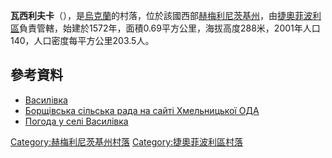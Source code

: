 {{coord|49|45|36|N|26|34|50|E|scale:100000|display=title}}

'''瓦西利夫卡'''（{{lang-uk|Василівка}}），是[[烏克蘭|烏克蘭]]的村落，位於該國西部[[赫梅利尼茨基州|赫梅利尼茨基州]]，由[[捷奧菲波利區|捷奧菲波利區]]負責管轄，始建於1572年，面積0.69平方公里，海拔高度288米，2001年人口140，人口密度每平方公里203.5人。

==參考資料==
*[http://w1.c1.rada.gov.ua/pls/z7502/A005?rdat1=22.12.2011&rf7571=36885 Василівка]
* [https://web.archive.org/web/20110202203224/http://www.oblrada.km.ua/map/teoborsilra.php Борщівська сільська рада на сайті Хмельницької ОДА]
* [http://weather.in.ua/ua/hmel%27nickaja/2588 Погода у селі Василівка] {{Wayback|url=http://weather.in.ua/ua/hmel%27nickaja/2588 |date=20200812073727 }}

{{DEFAULTSORT:Василівка}}
[[Category:赫梅利尼茨基州村落|Category:赫梅利尼茨基州村落]]
[[Category:捷奧菲波利區村落|Category:捷奧菲波利區村落]]


{{Khmelnytskyi-geo-stub}}